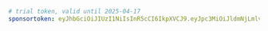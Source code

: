 ```yaml title="evcc.yaml"
# trial token, valid until 2025-04-17
sponsortoken: eyJhbGciOiJIUzI1NiIsInR5cCI6IkpXVCJ9.eyJpc3MiOiJldmNjLmlvIiwic3ViIjoidHJpYWwiLCJleHAiOjE3NDQ5MDkyMDAsImlhdCI6MTc0MzYxMzIwMCwic3BlIjp0cnVlLCJzcmMiOiJtYSJ9.jVHPPS0pR5g8_IujRGpHEHLUBmfnR_tyECWP-UfQSOU
```
